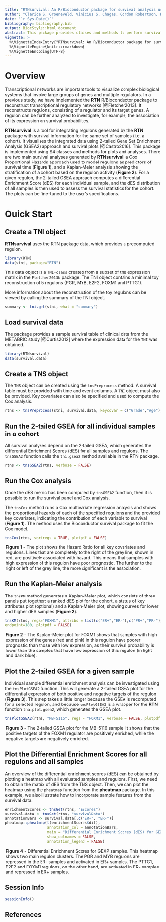 ```yaml
---
title: "RTNsurvival: An R/Bioconductor package for survival analysis using transcriptional networks and regulons."
author: "Clarice S. Groeneveld, Vinícius S. Chagas, Gordon Robertson, Kerstin B. Meyer, Mauro A. A. Castro."
date: "`r Sys.Date()`"
bibliography: bibliography.bib
output: BiocStyle::html_document
abstract: This package provides classes and methods to perform survival analysis using transcriptional networks inferred by the [RTN](http://bioconductor.org/packages/RTN/) package, including Kaplan-Meier and multivariate survival analysis using Cox's regression model.
vignette: >
  %\VignetteIndexEntry{"RTNsurvival: An R/Bioconductor package for survival analysis using transcriptional networks and regulons."}
  %\VignetteEngine{knitr::rmarkdown}
  %\VignetteEncoding{UTF-8}
---
```


# Overview

Transcriptional networks are important tools to visualize complex biological systems that involve large groups of genes and multiple regulators. In a previous study, we have implemented the **RTN** R/Bioconductor package to reconstruct transcriptional regulatory networks [@Fletcher2013]. It reconstructs regulons, consisting of a regulator and its target genes. A regulon can be further analyzed to investigate, for example, the association of its expression on survival probabilities.

**RTNsurvival** is a tool for integrating regulons generated by the **RTN** package with survival information for the same set of samples (i.e. a cohort). It visualizes the integrated data using 2-tailed Gene Set Enrichment Analysis (GSEA2) approach and survival plots [@Castro2016]. This package is implemented using S4 classes and methods for plots and analyses. There are two main survival analyses generated by **RTNsurvival**: a Cox Proportional Hazards approach used to model regulons as predictors of survival time (**Figure 1**), and a Kaplan-Meier analysis showing the stratification of a cohort based on the regulon activity (**Figure 2**). For a given regulon, the 2-tailed GSEA approach computes a differential Enrichment Score (dES) for each individual sample, and the dES distribution of all samples is then used to assess the survival statistics for the cohort. The plots can be fine-tuned to the user's specifications.

# Quick Start

## Create a TNI object

**RTNsurvival** uses the RTN package data, which provides a precomputed regulon.

```r
library(RTN)
data(stni, package="RTN")
```

This data object is a `TNI-class` created from a subset of the expression matrix in the `Fletcher2013b` package. The TNI object contains a minimal toy reconstruction of 5 regulons (PGR, MYB, E2F2, FOXM1 and PTTG1).

More information about the reconstruction of the toy regulons can be viewed by calling the summary of the TNI object. 

```r
summary <- tni.get(stni, what = "summary")

```

## Load survival data
The package provides a sample survival table of clinical data from the METABRIC study [@Curtis2012] where the expression data for the `TNI` was obtained.

```r
library(RTNsurvival)
data(survival.data)
```

## Create a TNS object
The `TNS` object can be created using the `tnsPreprocess` method. A survival table must be provided with time and event columns. A `TNI` object must also be provided. Key covariates can also be specified and used to compute the Cox analysis.

```r
rtns <- tnsPreprocess(stni, survival.data, keycovar = c("Grade","Age"), time = 1, event = 2)
```

## Run the 2-tailed GSEA for all individual samples in a cohort

All survival analyses depend on the 2-tailed GSEA, which generates the differential Enrichment Scores (dES) for all samples and regulons. The `tnsGSEA2` function calls the `tni.gsea2` method available in the RTN package.

```r
rtns <- tnsGSEA2(rtns, verbose = FALSE)
```

## Run the Cox analysis

Once the dES metric has been computed by `tnsGSEA2` function, then it is possible to run the survival panel and Cox analysis. 

The `tnsCox` method runs a Cox multivariate regression analysis and shows the proportional hazards of each of the specified regulons and the provided key covariates, indicating the contribution of each variable to survival (**Figure 1**). The method uses the Bioconductor survival package to fit the Cox model.

```r
tnsCox(rtns, sortregs = TRUE, plotpdf = FALSE)
```


<legend><b>Figure 1</b> - The plot shows the Hazard Ratio for all key covariates and regulons. Lines that are completely to the right of the grey line, shown in red, are positively associated with hazard. This means that samples with high expression of this regulon have poor prognostic. The further to the right or left of the grey line, the more significant is the association.</legend>

## Run the Kaplan-Meier analysis

The `tnsKM` method generates a Kaplan-Meier plot, which consists of three panels put together: a ranked dES plot for the cohort, a status of key attributes plot (optional) and a Kaplan-Meier plot, showing curves for lower and higher dES samples (**Figure 2**).

```r
tnsKM(rtns, regs="FOXM1", attribs = list(c("ER+","ER-"),c("PR+","PR-"),c("G1","G2","G3"),"HT"), 
endpoint=180, plotpdf = FALSE)
```

<legend><b>Figure 2</b> - The Kaplan-Meier plot for FOXM1 shows that samples with high expression of the genes (red and pink) in this regulon have poorer prognostic than those with low expression, as their survival probability is lower than the samples that have low expression of this regulon (in light and dark blue).</legend>

## Plot the 2-tailed GSEA for a given sample

Individual sample differential enrichment analysis can be investigated using the `tnsPlotGSEA2` function. This will generate a 2-tailed GSEA plot for the differential expression of both positive and negative targets of the regulon (**Figure 3**). This step takes a little longer because the GSEA is recomputed for a selected regulon, and because `tnsPlotGSEA2` is a wrapper for the **RTN** function `tna.plot.gsea2`, which generates the GSEA plot.

```r
tnsPlotGSEA2(rtns, "MB-5115", regs = "FOXM1", verbose = FALSE, plotpdf = FALSE)
```

<legend><b>Figure 3</b> - The 2-tailed GSEA plot for the MB-5116 sample. It shows that the positive targets of the FOXM1 regulator are positively enriched, while the negative targets are negatively enriched. </legend>

## Plot the Differential Enrichment Scores for all regulons and all samples

An overview of the differential enrichment scores (dES) can be obtained by plotting a heatmap with all evaluated samples and regulons. First, we need to obtain the matrix of dES from the TNS object. Then, we can plot the heatmap using the `pheatmap` function from the **pheatmap** package. In this example, we also illustrate how to incorporate sample features from the survival data.

```r
enrichmentScores <- tnsGet(rtns, "EScores")
survival.data <- tnsGet(rtns, "survivalData")
annotationBars <- survival.data[,c("ER+", "ER-")]
pheatmap::pheatmap(t(enrichmentScores$dif),
                   annotation_col = annotationBars,
                   main = "Differential Enrichment Scores (dES) for GEXP samples",
                   show_colnames = FALSE,
                   annotation_legend = FALSE)

```

<legend><b>Figure 4</b> - Differential Enrichment Scores for GEXP samples. This heatmap shows two main regulon clusters. The PGR and MYB regulons are repressed in the ER- samples and activated in ER+ samples. The PTTG1, E2F2 and FOXM1 regulons, on the other hand, are activated in ER- samples and repressed in ER+ samples. </legend>

## Session Info
```r
sessionInfo()
```

## References

